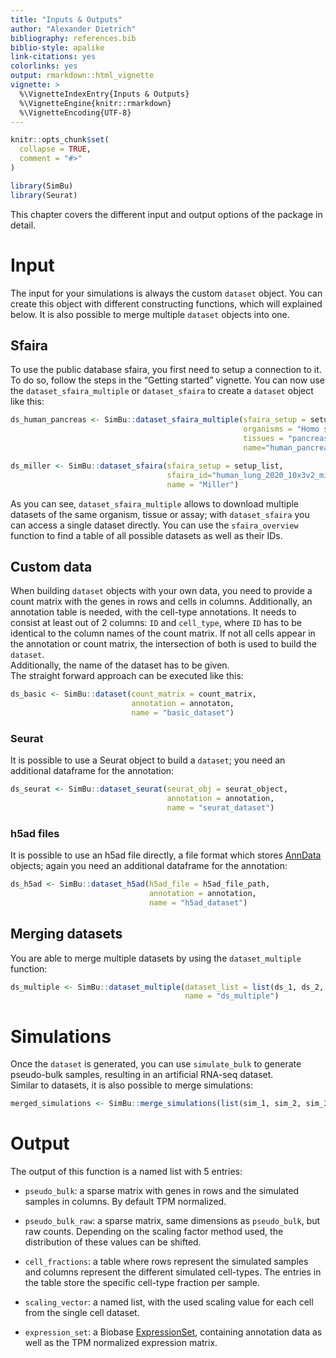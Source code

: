 ```yaml
---
title: "Inputs & Outputs"
author: "Alexander Dietrich"
bibliography: references.bib
biblio-style: apalike
link-citations: yes
colorlinks: yes
output: rmarkdown::html_vignette
vignette: >
  %\VignetteIndexEntry{Inputs & Outputs}
  %\VignetteEngine{knitr::rmarkdown}
  %\VignetteEncoding{UTF-8}
---
```


```r
knitr::opts_chunk$set(
  collapse = TRUE,
  comment = "#>"
)
```

```r
library(SimBu)
library(Seurat)
```

This chapter covers the different input and output options of the package in detail.

# Input

The input for your simulations is always the custom `dataset` object. You can create this object with different constructing functions, which will explained below. It is also possible to merge multiple `dataset` objects into one. 

## Sfaira

To use the public database sfaira, you first need to setup a connection to it. To do so, follow the steps in the "Getting started" vignette. You can now use the `dataset_sfaira_multiple` or `dataset_sfaira` to create a `dataset` object like this:

```r
ds_human_pancreas <- SimBu::dataset_sfaira_multiple(sfaira_setup = setup_list,
                                                    organisms = "Homo sapiens", 
                                                    tissues = "pancreas", 
                                                    name="human_pancreas")

ds_miller <- SimBu::dataset_sfaira(sfaira_setup = setup_list,
                                   sfaira_id="human_lung_2020_10x3v2_miller_001_10.1016/j.devcel.2020.01.033",
                                   name = "Miller")
```

As you can see, `dataset_sfaira_multiple` allows to download multiple datasets of the same organism, tissue or assay; with `dataset_sfaira` you can access a single dataset directly. You can use the `sfaira_overview` function to find a table of all possible datasets as well as their IDs. 

## Custom data

When building `dataset` objects with your own data, you need to provide a count matrix with the genes in rows and cells in columns. Additionally, an annotation table is needed, with the cell-type annotations. It needs to consist at least out of 2 columns: `ID` and `cell_type`, where `ID` has to be identical to the column names of the count matrix. If not all cells appear in the annotation or count matrix, the intersection of both is used to build the `dataset`. \
Additionally, the name of the dataset has to be given. \
The straight forward approach can be executed like this:

```r
ds_basic <- SimBu::dataset(count_matrix = count_matrix,
                           annotation = annotaton,
                           name = "basic_dataset")
```

### Seurat

It is possible to use a Seurat object to build a `dataset`; you need an additional dataframe for the annotation:

```r
ds_seurat <- SimBu::dataset_seurat(seurat_obj = seurat_object,
                                   annotation = annotation,
                                   name = "seurat_dataset")
```


### h5ad files

It is possible to use an h5ad file directly, a file format which stores [AnnData](https://anndata.readthedocs.io/en/latest/) objects; again you need an additional dataframe for the annotation: 

```r

ds_h5ad <- SimBu::dataset_h5ad(h5ad_file = h5ad_file_path,
                               annotation = annotation,
                               name = "h5ad_dataset")

```

## Merging datasets

You are able to merge multiple datasets by using the `dataset_multiple` function:

```r

ds_multiple <- SimBu::dataset_multiple(dataset_list = list(ds_1, ds_2, ds_3),
                                       name = "ds_multiple")

```


# Simulations
Once the `dataset` is generated, you can use `simulate_bulk` to generate pseudo-bulk samples, resulting in an artificial RNA-seq dataset. \
Similar to datasets, it is also possible to merge simulations:

```r
merged_simulations <- SimBu::merge_simulations(list(sim_1, sim_2, sim_3))
```



# Output


The output of this function is a named list with 5 entries:

* `pseudo_bulk`: a sparse matrix with genes in rows and the simulated samples in columns. By default TPM normalized.\

* `pseudo_bulk_raw`: a sparse matrix, same dimensions as `pseudo_bulk`, but raw counts. Depending on the scaling factor method used, the distribution of these values can be shifted.\

* `cell_fractions`: a table where rows represent the simulated samples and columns represent the different simulated cell-types. The entries in the table store the specific cell-type fraction per sample.\

* `scaling_vector`: a named list, with the used scaling value for each cell from the single cell dataset. \

* `expression_set`: a Biobase [ExpressionSet](https://rdrr.io/bioc/Biobase/man/class.ExpressionSet.html), containing annotation data as well as the TPM normalized expression matrix. \
